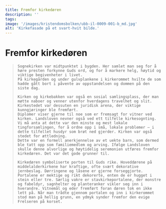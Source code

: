 ```yaml
---
title: Fremfor kirkedøren
description: ''
tags:
image: '/images/kristendomsbolken/ubb-il-0009-001-b_md.jpg'
alt: 'Kirkefasade på et svart-hvit bilde.'
---
```





# Fremfor kirkedøren 

<Blockquote
    quote='Den som ættleder noen, den som samtykker i arv eller odelsjord, og den som blir ættledet, skal alle gå fram sammen for kirkedøren, og alle skal holde på én bok.'
    footer='Arvetallet, kapittel 8' />

<Spacer height={40}/>
<Container stil="initial side">


    Sognekirken var midtpunktet i bygden. Her samlet man seg for å høre presten forkynne Guds ord, og for å markere helg, høytid og viktige begivenheter i livet. 
    På kirkegården og under gulvplankene i kirkerommet hvilte de som hadde gått bort i påvente av oppstandelsen og dommen på den siste dag. 
    
    Kirken og kirkebakken var også en sosial samlingsplass, der man møtte naboer og venner utenfor hverdagens travelhet og slit. Kirkestedet var dessuten en juridisk arena, der viktige kunngjøringer ble fremført. 
    Diplomer viser gjerne til noe som er fremsagt for vitner ved kirken. Landsloven nevner også ved ett tilfelle kirkesognting. 
    Vi må anta at dette var den minste og mest lokale tingforsamlingen, for å ordne opp i små, lokale problemer – i dette tilfellet husdyr som brøt ned gjerder. Kirken var også stedet for ættledning. 
    Dette var en formell anerkjennelse av et uekte barn, som dermed ble tatt opp som familiemedlem og arving. Ifølge Landsloven skulle denne alvorlige og høytidelig seremonien utføres fremfor kirkedøren. Det var det gode grunner til. 
    
    Kirkedøren symboliserte porten til Guds rike. Hoveddørene på middelalderkirkene har kraftige, ofte svært dekorative jernbeslag. Dørringene og låsene er gjerne forseggjorte. Portalene er mektige og rikt dekorerte, enten de er hugget i stein eller tre. Særlig vakre er stavkirkeportalene, der monstre og fabeldyr, sagnhelter og planteranker vikler seg inn i hverandre. Vitnemål og eder fremført foran døren tok en ikke lett på. Når man trådte gjennom portalen og inn i kirkerommet stod man på hellig grunn, en ydmyk synder fremfor den evige Frelseren på korset.
</Container>

<Figure
    image="/images/Bryggens Museum mai 24-14.jpg"
    title="Urnes Portalen"
    alt="Urnes Portalen"
    href= "https://digitaltmuseum.no/0210110758876/portalen-pa-urnes-stavkirke"
>
</Figure>

<Spacer height={170}/>

